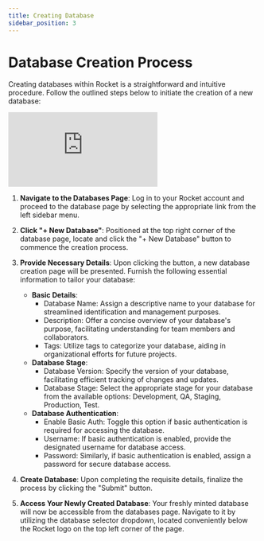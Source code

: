 ```yaml
---
title: Creating Database
sidebar_position: 3
---
```


# Database Creation Process

Creating databases within Rocket is a straightforward and intuitive procedure. Follow the outlined steps below to initiate the creation of a new database:

<div class="videowrapper">
  <iframe
    src="https://www.youtube.com/embed/8mYOPr8V01k?rel=0"
    title="YouTube video 
      player"
    frameborder="0"
    allow="accelerometer; autoplay; clipboard-write; 
      encrypted-media; gyroscope; picture-in-picture"
    allowfullscreen
  ></iframe>
</div>

1. **Navigate to the Databases Page**: Log in to your Rocket account and proceed to the database page by selecting the appropriate link from the left sidebar menu.

2. **Click "+ New Database"**: Positioned at the top right corner of the database page, locate and click the "+ New Database" button to commence the creation process.

3. **Provide Necessary Details**: Upon clicking the button, a new database creation page will be presented. Furnish the following essential information to tailor your database:

   - **Basic Details**:
     - Database Name: Assign a descriptive name to your database for streamlined identification and management purposes.
     - Description: Offer a concise overview of your database's purpose, facilitating understanding for team members and collaborators.
     - Tags: Utilize tags to categorize your database, aiding in organizational efforts for future projects.
   - **Database Stage**:
     - Database Version: Specify the version of your database, facilitating efficient tracking of changes and updates.
     - Database Stage: Select the appropriate stage for your database from the available options: Development, QA, Staging, Production, Test.
   - **Database Authentication**:
     - Enable Basic Auth: Toggle this option if basic authentication is required for accessing the database.
     - Username: If basic authentication is enabled, provide the designated username for database access.
     - Password: Similarly, if basic authentication is enabled, assign a password for secure database access.

4. **Create Database**: Upon completing the requisite details, finalize the process by clicking the "Submit" button.

5. **Access Your Newly Created Database**: Your freshly minted database will now be accessible from the databases page. Navigate to it by utilizing the database selector dropdown, located conveniently below the Rocket logo on the top left corner of the page.
